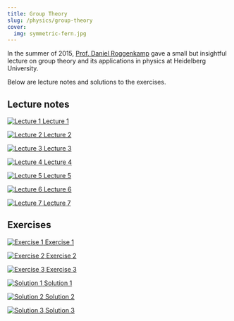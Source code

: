 ```yaml
---
title: Group Theory
slug: /physics/group-theory
cover:
  img: symmetric-fern.jpg
---
```


In the summer of 2015, [Prof. Daniel Roggenkamp](https://www.thphys.uni-heidelberg.de/~roggenkamp) gave a small but insightful lecture on group theory and its applications in physics at Heidelberg University.

Below are lecture notes and solutions to the exercises.

## Lecture notes

<DocsGrid>

[![Lecture 1](thumbnails/lec-01.png) Lecture 1](pdfs/lec-01.pdf)

[![Lecture 2](thumbnails/lec-02.png) Lecture 2](pdfs/lec-02.pdf)

[![Lecture 3](thumbnails/lec-03.png) Lecture 3](pdfs/lec-03.pdf)

[![Lecture 4](thumbnails/lec-04.png) Lecture 4](pdfs/lec-04.pdf)

[![Lecture 5](thumbnails/lec-05.png) Lecture 5](pdfs/lec-05.pdf)

[![Lecture 6](thumbnails/lec-06.png) Lecture 6](pdfs/lec-06.pdf)

[![Lecture 7](thumbnails/lec-07.png) Lecture 7](pdfs/lec-07.pdf)

</DocsGrid>

## Exercises

<DocsGrid>

[![Exercise 1](thumbnails/ex-01.png) Exercise 1](pdfs/ex-01.pdf)

[![Exercise 2](thumbnails/ex-02.png) Exercise 2](pdfs/ex-02.pdf)

[![Exercise 3](thumbnails/ex-03.png) Exercise 3](pdfs/ex-03.pdf)

[![Solution 1](thumbnails/sol-01.png) Solution 1](pdfs/sol-01.pdf)

[![Solution 2](thumbnails/sol-02.png) Solution 2](pdfs/sol-02.pdf)

[![Solution 3](thumbnails/sol-03.png) Solution 3](pdfs/sol-03.pdf)

</DocsGrid>
